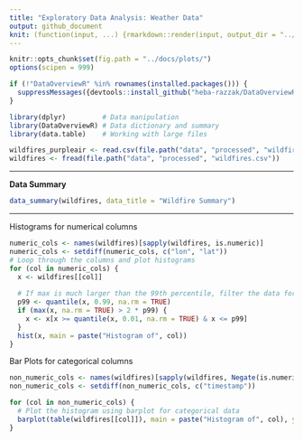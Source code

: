 ```yaml
---
title: "Exploratory Data Analysis: Weather Data" 
output: github_document
knit: (function(input, ...) {rmarkdown::render(input, output_dir = "../docs", )})
---
```


```r
knitr::opts_chunk$set(fig.path = "../docs/plots/")
options(scipen = 999) 
```

```r
if (!"DataOverviewR" %in% rownames(installed.packages())) {
  suppressMessages({devtools::install_github("heba-razzak/DataOverviewR")})
}
```

```r
library(dplyr)         # Data manipulation
library(DataOverviewR) # Data dictionary and summary
library(data.table)    # Working with large files
```

```r
wildfires_purpleair <- read.csv(file.path("data", "processed", "wildfires_purpleair.csv"))
wildfires <- fread(file.path("data", "processed", "wildfires.csv"))
```

---

**Data Summary**

```r
data_summary(wildfires, data_title = "Wildfire Summary")
```

---

Histograms for numerical columns

```r
numeric_cols <- names(wildfires)[sapply(wildfires, is.numeric)]
numeric_cols <- setdiff(numeric_cols, c("lon", "lat"))
# Loop through the columns and plot histograms
for (col in numeric_cols) {
  x <- wildfires[[col]]
  
  # If max is much larger than the 99th percentile, filter the data for plotting
  p99 <- quantile(x, 0.99, na.rm = TRUE)
  if (max(x, na.rm = TRUE) > 2 * p99) {
    x <- x[x >= quantile(x, 0.01, na.rm = TRUE) & x <= p99]
  }
  hist(x, main = paste("Histogram of", col))
}
```

Bar Plots for categorical columns

```r
non_numeric_cols <- names(wildfires)[sapply(wildfires, Negate(is.numeric))]
non_numeric_cols <- setdiff(non_numeric_cols, c("timestamp"))

for (col in non_numeric_cols) {
  # Plot the histogram using barplot for categorical data
  barplot(table(wildfires[[col]]), main = paste("Histogram of", col), ylab = "Frequency")
}
```





<!-- # FIRE CALCULATION -->
<!-- ```{r} -->
<!-- # Create a combined score based on distance and recency -->
<!-- fire_impact <- purpleair_fires_df %>% -->
<!--   mutate( -->
<!--     recency_weight = 1 + max(0, fire_days1 - fire_days2), -->
<!--     distance_weight = 1 / fire_distance, -->
<!--     impact_score = recency_weight * distance_weight -->
<!--   ) %>% -->
<!--   group_by(sensor_index, sensor_date) %>% -->
<!--   slice_max(impact_score)  # Keep fire with highest impact score for each sensor and date -->

<!-- ``` -->

